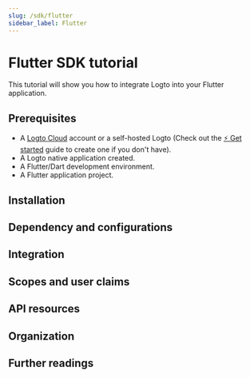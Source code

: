 ```yaml
---
slug: /sdk/flutter
sidebar_label: Flutter
---
```




# Flutter SDK tutorial

This tutorial will show you how to integrate Logto into your Flutter application.

<Tip />

## Prerequisites

- A [Logto Cloud](https://cloud.logto.io) account or a self-hosted Logto (Check out the [⚡ Get started](https://docs.logto.io/docs/tutorials/get-started/) guide to create one if you don't have).
- A Logto native application created.
- A Flutter/Dart development environment.
- A Flutter application project.

## Installation

<Installation />

## Dependency and configurations

<Dependency />

## Integration

<Integration />

## Scopes and user claims

<ScopesAndClaims />

## API resources

<ApiResources />

## Organization

<Organization />

## Further readings

<FurtherReadings />
